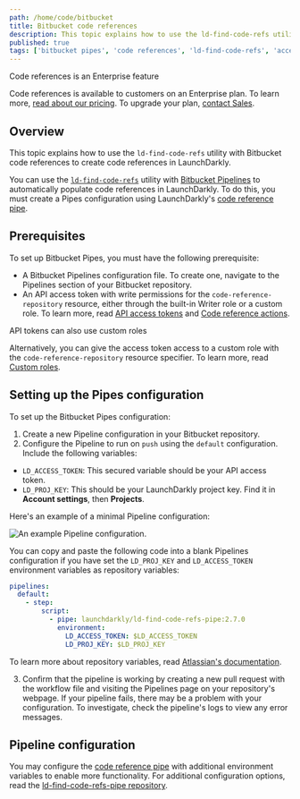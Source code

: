 ```yaml
---
path: /home/code/bitbucket
title: Bitbucket code references
description: This topic explains how to use the ld-find-code-refs utility with Bitbucket code references to create code references in LaunchDarkly.
published: true
tags: ['bitbucket pipes', 'code references', 'ld-find-code-refs', 'access token', 'enterprise']
---
```


<Callout intent="primary">
<CalloutTitle>Code references is an Enterprise feature</CalloutTitle>
<CalloutDescription>

Code references is available to customers on an Enterprise plan. To learn more, [read about our pricing](https://launchdarkly.com/pricing/). To upgrade your plan, [contact Sales](https://launchdarkly.com/contact-sales/).

</CalloutDescription>
</Callout>

## Overview

This topic explains how to use the `ld-find-code-refs` utility with Bitbucket code references to create code references in LaunchDarkly.

You can use the [`ld-find-code-refs`](https://github.com/launchdarkly/ld-find-code-refs/) utility with [Bitbucket Pipelines](https://bitbucket.org/product/features/pipelines) to automatically populate code references in LaunchDarkly. To do this, you must create a Pipes configuration using LaunchDarkly's [code reference pipe](https://bitbucket.org/launchdarkly/ld-find-code-refs-pipe).

## Prerequisites

To set up Bitbucket Pipes, you must have the following prerequisite:

- A Bitbucket Pipelines configuration file. To create one, navigate to the Pipelines section of your Bitbucket repository.
- An API access token with write permissions for the `code-reference-repository` resource, either through the built-in Writer role or a custom role. To learn more, read [API access tokens](/home/account-security/api-access-tokens) and [Code reference actions](/home/members/role-actions#code-reference-actions).

<Callout intent="info">
<CalloutTitle>API tokens can also use custom roles</CalloutTitle>

<CalloutDescription>

Alternatively, you can give the access token access to a custom role with the `code-reference-repository` resource specifier. To learn more, read [Custom roles](/home/members/custom-roles).

</CalloutDescription>
</Callout>

## Setting up the Pipes configuration

To set up the Bitbucket Pipes configuration:

1. Create a new Pipeline configuration in your Bitbucket repository.
2. Configure the Pipeline to run on `push` using the `default` configuration. Include the following variables:

- `LD_ACCESS_TOKEN`: This secured variable should be your API access token.
- `LD_PROJ_KEY`: This should be your LaunchDarkly project key. Find it in **Account settings**, then **Projects**.

Here's an example of a minimal Pipeline configuration:

![An example Pipeline configuration.](bitbucket-config.png)

You can copy and paste the following code into a blank Pipelines configuration if you have set the `LD_PROJ_KEY` and `LD_ACCESS_TOKEN` environment variables as repository variables:

<CodeSample>
<CSTab label="YAML">

```yaml
pipelines:
  default:
    - step:
        script:
          - pipe: launchdarkly/ld-find-code-refs-pipe:2.7.0
            environment:
              LD_ACCESS_TOKEN: $LD_ACCESS_TOKEN
              LD_PROJ_KEY: $LD_PROJ_KEY
```

</CSTab>
</CodeSample>

To learn more about repository variables, read [Atlassian's documentation](https://confluence.atlassian.com/bitbucket/variables-in-pipelines-794502608.html).

3. Confirm that the pipeline is working by creating a new pull request with the workflow file and visiting the Pipelines page on your repository's webpage. If your pipeline fails, there may be a problem with your configuration. To investigate, check the pipeline's logs to view any error messages.

## Pipeline configuration

You may configure the [code reference pipe](https://bitbucket.org/launchdarkly/ld-find-code-refs-pipe) with additional environment variables to enable more functionality. For additional configuration options, read the [ld-find-code-refs-pipe repository](https://bitbucket.org/launchdarkly/ld-find-code-refs-pipe/src/master).
